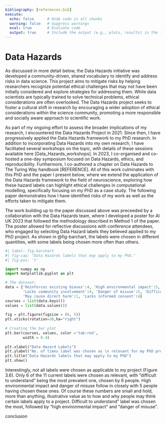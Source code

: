 ```yaml
---
bibliography: [references.bib]
execute:
  echo: false      # Hide code in all chunks
  warning: false   # Suppress warnings
  eval: true       # Evaluate code
  output: true     # Include the output (e.g., plots, results) in the final document
---
```

# Data Hazards 

As discussed in more detail below, the Data Hazards initiative was developed a community-driven, shared vocabulary to identify and address risks in data science. This project aims to mitigate risks by helping researchers recognize potential ethical challenges that may not have been initially considered and explore strategies for addressing them. While data scientists are typically trained to solve technical problems, ethical considerations are often overlooked. The Data Hazards project seeks to foster a cultural shift in research by encouraging a wider adoption of ethical considerations within the science community, promoting a more responsible and socially aware approach to scientific work.

As part of my ongoing effort to assess the broader implications of my research, I encountered the Data Hazards Project in 2021. Since then, I have progressively applied the Data Hazards framework to my PhD research. In addition to incorporating Data Hazards into my own research, I have facilitated several workshops on the topic, with details of these sessions available here [Data_Hazards_workshops]. In 2023, I co-organised and co-hosted a one-day symposium focused on Data Hazards, ethics, and reproducibility. Furthermore, I co-authored a chapter on Data Hazards to The Turing Way handbook [REFERENCE]. All of this work culminates with this PhD and the paper I present below, where we extend the application of the Data Hazards framework to the field of neuroscience, exploring how these hazard labels can highlight ethical challenges in computational modelling, specifically focusing on my PhD as a case study. The following paper demonstrates how I have identified risks of my work as well as the efforts taken to mitigate them.

\newpage
\newgeometry{top=0.5in, bottom=1in, left=0.5in, right=0.5in} 

\pagestyle{plain}  

\includepdf[pages=-,pagecommand={\thispagestyle{plain}}]{neuroethics_paper.pdf}

\newpage 
\restoregeometry


The work building up to the paper discussed above was preceeded by a collaboration with the Data Hazards team, where I developed a poster for AI UK 2023 that followed the methodology described in Method 1 of the paper. The poster allowed for reflective discussions with conference attendees, who engaged by selecting Data Hazard labels they believed applied to my PhD project. As shown in @fig-barchart, the labels were chosen in different quantities, with some labels being chosen more often than others.

```python
#| label: fig-barchart
#| fig-cap: "Data Hazards labels that may apply to my PhD."
#| fig-pos: 't'

import numpy as np
import matplotlib.pyplot as plt

# The dataset:
data = {'Reinforces existing biases':4, 'High environmental impact':5,
        'Lacks community involvement':4, 'Danger of misuse':5, 'Difficult to understand':6,
        'May cause direct harm':1, 'Lacks informed consent':4}
courses = list(data.keys())
values = list(data.values())
  
fig = plt.figure(figsize = (6, 5))
plt.xticks(rotation=30,ha="right")
 
# Creating the bar plot
plt.bar(courses, values, color ='tab:red',
        width = 0.4)
 
plt.xlabel("Data Hazard Labels")
plt.ylabel("No. of times label was chosen as \n relevant for my PhD project")
plt.title("Data Hazards labels that may apply to my PhD")
plt.show()
```

Interestingly, not all labels were chosen as applicable to my project (Figure 3.6). Only 6 of the 11 current labels were chosen as relevant, with “difficult to understand” being the most prevalent one, chosen by 6 people. High environmental impact and danger of misuse follow in closely with 5 people having chosen these ones. Of course these numbers are small and hold, more than anything, illustrative value as to how and why people may think certain labels apply to a project. Difficult to understand” label was chosen the most, followed by “high environmental impact” and “danger of misuse”. 

conclusion 